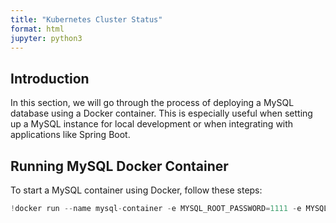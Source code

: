 ```yaml
---
title: "Kubernetes Cluster Status"
format: html
jupyter: python3
---
```


## Introduction

In this section, we will go through the process of deploying a MySQL database using a Docker container. This is especially useful when setting up a MySQL instance for local development or when integrating with applications like Spring Boot.

## Running MySQL Docker Container

To start a MySQL container using Docker, follow these steps:

```python
!docker run --name mysql-container -e MYSQL_ROOT_PASSWORD=1111 -e MYSQL_DATABASE=myappdb -p 3306:3306 -d mysql:8
```
